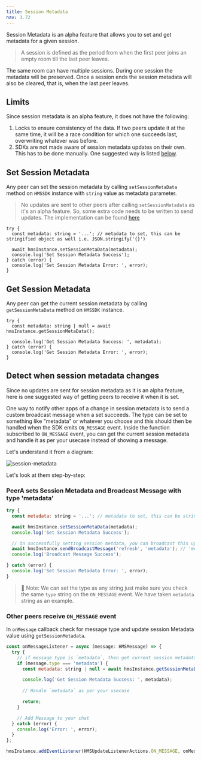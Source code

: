 ```yaml
---
title: Session Metadata
nav: 3.72
---
```


Session Metadata is an alpha feature that allows you to set and get metadata for a given session.

> A session is defined as the period from when the first peer joins an empty room till the last peer leaves. 

The same room can have multiple sessions. During one session the metadata will be preserved. Once a session ends the session metadata will also be cleared, that is, when the last peer leaves.


## Limits

Since session metadata is an alpha feature, it does not have the following:
1. Locks to ensure consistency of the data. If two peers update it at the same time, it will be a race condition for which one succeeds last, overwriting whatever was before.
2. SDKs are not made aware of session metadata updates on their own. This has to be done manually. One suggested way is listed [below](#detect-when-session-metadata-changes).


## Set Session Metadata

Any peer can set the session metadata by calling `setSessionMetaData` method on `HMSSDK` instance with `string` value as metadata parameter.

> No updates are sent to other peers after calling `setSessionMetadata` as it's an alpha feature. So, some extra code needs to be written 
> to send updates. The implementation can be found [here](#detect-when-session-metadata-changes)

```js{4}
try {
  const metadata: string = '...'; // metadata to set, this can be stringified object as well i.e. JSON.stringify('{}')

  await hmsInstance.setSessionMetaData(metadata);
  console.log('Set Session Metadata Success');
} catch (error) {
  console.log('Set Session Metadata Error: ', error);
}
```


## Get Session Metadata

Any peer can get the current session metadata by calling `getSessionMetaData` method on `HMSSDK` instance.

```js{2}
try {
  const metadata: string | null = await hmsInstance.getSessionMetaData();

  console.log('Get Session Metadata Success: ', metadata);
} catch (error) {
  console.log('Get Session Metadata Error: ', error);
}
```


## Detect when session metadata changes

Since no updates are sent for session metadata as it is an alpha feature, here is one suggested way of getting peers to receive it when it is set.

One way to notify other apps of a change in session metadata is to send a custom broadcast message when a set succeeds. The type can be set to something like "metadata" or whatever you choose and this should then be handled when the SDK emits `ON_MESSAGE` event. Inside the function subscribed to `ON_MESSAGE` event, you can get the current session metadata and handle it as per your usecase instead of showing a message.

Let's understand it from a diagram:

![session-metadata](/docs/v2/flutter-session-metadata.png)

Let's look at them step-by-step:

<div className="steps-container">

### PeerA sets Session Metadata and Broadcast Message with type 'metadata'

```js
try {
  const metadata: string = '...'; // metadata to set, this can be stringified object as well i.e. JSON.stringify('{}')

  await hmsInstance.setSessionMetaData(metadata);
  console.log('Set Session Metadata Success');

  // On successfully setting session metdata, you can broadcast this update to other users
  await hmsInstance.sendBroadcastMessage('refresh', 'metadata'); // 'metadata' is the message type
  console.log('Broadcast Message Success');

} catch (error) {
  console.log('Set Session Metadata Error: ', error);
}
```

> 🔑 Note: We can set the type as any string just make sure you check the same `type` string on the `ON_MESSAGE` event.
> We have taken `metadata` string as an example.

### Other peers receive `ON_MESSAGE` event

In `onMessage` callback check for message type and update session Metadata value using `getSessionMetadata`.

```js
const onMessageListener = async (message: HMSMessage) => {
  try {
    // if message type is `metadata`, then get current session metadata
    if (message.type === 'metadata') {
      const metadata: string | null = await hmsInstance.getSessionMetaData();

      console.log('Get Session Metadata Success: ', metadata);
      
      // Handle `metadata` as per your usecase

      return;
    }

    // Add Message to your chat
  } catch (error) {
    console.log('Error: ', error);
  }
};

hmsInstance.addEventListener(HMSUpdateListenerActions.ON_MESSAGE, onMessageListener);
```

</div>
